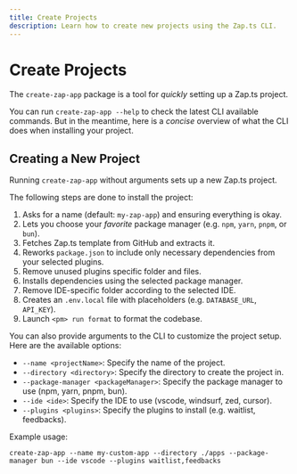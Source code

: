 ```yaml
---
title: Create Projects
description: Learn how to create new projects using the Zap.ts CLI.
---
```


# Create Projects

The `create-zap-app` package is a tool for _quickly_ setting up a Zap.ts project.

You can run `create-zap-app --help` to check the latest CLI available commands. But in the meantime, here is a _concise_ overview of what the CLI does when installing your project.

## Creating a New Project

Running `create-zap-app` without arguments sets up a new Zap.ts project.

The following steps are done to install the project:

1. Asks for a name (default: `my-zap-app`) and ensuring everything is okay.
2. Lets you choose your _favorite_ package manager (e.g. `npm`, `yarn`, `pnpm`, or `bun`).
3. Fetches Zap.ts template from GitHub and extracts it.
4. Reworks `package.json` to include only necessary dependencies from your selected plugins.
5. Remove unused plugins specific folder and files.
6. Installs dependencies using the selected package manager.
7. Remove IDE-specific folder according to the selected IDE.
8. Creates an `.env.local` file with placeholders (e.g. `DATABASE_URL`, `API_KEY`).
9. Launch `<pm> run format` to format the codebase.

<Callout type="info" title="Usage with arguments">
You can also provide arguments to the CLI to customize the project setup. Here are the available options:

- `--name <projectName>`: Specify the name of the project.
- `--directory <directory>`: Specify the directory to create the project in.
- `--package-manager <packageManager>`: Specify the package manager to use (npm, yarn, pnpm, bun).
- `--ide <ide>`: Specify the IDE to use (vscode, windsurf, zed, cursor).
- `--plugins <plugins>`: Specify the plugins to install (e.g. waitlist, feedbacks).

Example usage:

```
create-zap-app --name my-custom-app --directory ./apps --package-manager bun --ide vscode --plugins waitlist,feedbacks
```
</Callout>
